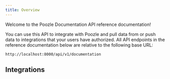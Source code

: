 ```yaml
---
title: Overview
---
```


Welcome to the Poozle Documentation API reference documentation!

You can use this API to integrate with Poozle and pull data from or push data to integrations that your users have authorized.
All API endpoints in the reference documentation below are relative to the following base URL:

```
http://localhost:8000/api/v1/documentation
```

## Integrations

<CardGroup cols={4}>
  <Card
    title="Notion"
    href="/documentation/integrations/notion"
    color="#68a063"
  />
  <Card
    title="Confluence"
    href="/documentation/integrations/confluence"
    color="#68a063"
  />
</CardGroup>
